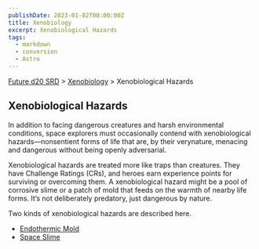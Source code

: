 ```yaml
---
publishDate: 2023-01-02T00:00:00Z
title: Xenobiology
excerpt: Xenobiological Hazards
tags:
  - markdown
  - conversion
  - Astro
---
```






[Future d20 SRD](/#futureD20) > [Xenobiology](future-d20-srd-xenobiology-index) > Xenobiological Hazards




## Xenobiological Hazards


In addition to facing dangerous creatures and harsh environmental conditions, space explorers must occasionally contend with xenobiological hazards—nonsentient forms of life that are, by their verynature, menacing and dangerous without being openly adversarial.


Xenobiological hazards are treated more like traps than creatures. They have Challenge Ratings (CRs), and heroes earn experience points for surviving or overcoming them. A xenobiological hazard might be a pool of corrosive slime or a patch of mold that feeds on the warmth of nearby life forms. It’s not deliberately predatory, just dangerous by nature.


Two kinds of xenobiological hazards are described here.


- [Endothermic Mold](future-d20-srd-xenobiology-xenobiological-hazards-endothermic-mold)
- [Space Slime](future-d20-srd-xenobiology-xenobiological-hazards-space-slime)



